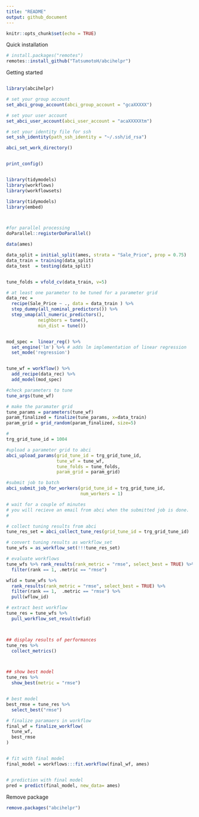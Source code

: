 ```yaml
---
title: "README"
output: github_document
---
```


```r
knitr::opts_chunk$set(echo = TRUE)
```

Quick installation

```r
# install.packages("remotes")
remotes::install_github("TatsumotoH/abcihelpr")
```

Getting started

```r

library(abcihelpr)

# set your group account
set_abci_group_account(abci_group_account = "gcaXXXXX")

# set your user account
set_abci_user_account(abci_user_account = "acaXXXXXtm")

# set your identity file for ssh
set_ssh_identity(path_ssh_identity = "~/.ssh/id_rsa")

abci_set_work_directory()


print_config()


library(tidymodels)
library(workflows)
library(workflowsets)

library(tidymodels)
library(embed)



#for parallel processing
doParallel::registerDoParallel()

data(ames)

data_split = initial_split(ames, strata = "Sale_Price", prop = 0.75)
data_train = training(data_split)
data_test  = testing(data_split)


tune_folds = vfold_cv(data_train, v=5)

# at least one parameter to be tuned for a parameter grid
data_rec =
  recipe(Sale_Price ~ ., data = data_train ) %>%
  step_dummy(all_nominal_predictors()) %>%
  step_umap(all_numeric_predictors(),
            neighbors = tune(),
            min_dist = tune())


mod_spec =  linear_reg() %>%
  set_engine('lm') %>% # adds lm implementation of linear regression
  set_mode('regression')


tune_wf = workflow() %>%
  add_recipe(data_rec) %>%
  add_model(mod_spec)

#check parameters to tune
tune_args(tune_wf)

# make the paramater grid
tune_params = parameters(tune_wf)
param_finalized = finalize(tune_params, x=data_train)
param_grid = grid_random(param_finalized, size=5)

#
trg_grid_tune_id = 1004

#upload a parameter grid to abci
abci_upload_params(grid_tune_id = trg_grid_tune_id,
                   tune_wf = tune_wf,
                   tune_folds = tune_folds,
                   param_grid = param_grid)

#submit job to batch
abci_submit_job_for_workers(grid_tune_id = trg_grid_tune_id,
                            num_workers = 1)

# wait for a couple of minutes
# you will recieve an email from abci when the submitted job is done.
#

# collect tuning results from abci
tune_res_set = abci_collect_tune_res(grid_tune_id = trg_grid_tune_id)

# convert tuning results as workflow_set
tune_wfs = as_workflow_set(!!!tune_res_set)

# evaluate workflows
tune_wfs %>% rank_results(rank_metric = "rmse", select_best = TRUE) %>%
  filter(rank == 1, .metric == "rmse")

wfid = tune_wfs %>%
  rank_results(rank_metric = "rmse", select_best = TRUE) %>%
  filter(rank == 1,  .metric == "rmse") %>%
  pull(wflow_id)

# extract best workflow
tune_res = tune_wfs %>%
  pull_workflow_set_result(wfid)



## display results of performances
tune_res %>%
  collect_metrics()



## show best model
tune_res %>%
  show_best(metric = "rmse")


# best model
best_rmse = tune_res %>%
  select_best("rmse")

# finalize paramaers in workflow
final_wf = finalize_workflow(
  tune_wf,
  best_rmse
)


# fit with final model
final_model = workflows:::fit.workflow(final_wf, ames)


# prediction with final model
pred = predict(final_model, new_data= ames)

```



Remove package
```r
remove.packages("abcihelpr")
```
